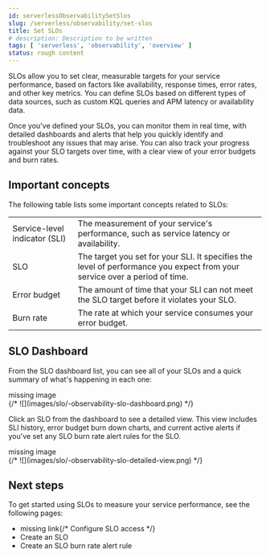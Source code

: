 ```yaml
---
id: serverlessObservabilitySetSlos
slug: /serverless/observability/set-slos
title: Set SLOs
# description: Description to be written
tags: [ 'serverless', 'observability', 'overview' ]
status: rough content
---
```



<RoughContent />

<div id="slo"></div>

<DocCallOut template="beta" />
SLOs allow you to set clear, measurable targets for your service performance, based on factors like availability, response times, error rates, and other key metrics. 
You can define SLOs based on different types of data sources, such as custom KQL queries and APM latency or availability data.

Once you've defined your SLOs, you can monitor them in real time, with detailed dashboards and alerts that help you quickly identify and troubleshoot any issues that may arise. 
You can also track your progress against your SLO targets over time, with a clear view of your error budgets and burn rates.

<div id="slo-important-concepts"></div>

## Important concepts
The following table lists some important concepts related to SLOs: 

|  |  |
|---|---|
| Service-level indicator (SLI) | The measurement of your service's performance, such as service latency or availability. |
| SLO | The target you set for your SLI. It specifies the level of performance you expect from your service over a period of time. |
| Error budget | The amount of time that your SLI can not meet the SLO target before it violates your SLO. |
| Burn rate | The rate at which your service consumes your error budget. |

<div id="slo-in-elastic"></div>

## SLO Dashboard
From the SLO dashboard list, you can see all of your SLOs and a quick summary of what's happening in each one:

<div style={{ backgroundColor: "#F1F4FA", width: "100%", height: "250px", textAlign: "center", paddingTop: "110px", marginBottom: "20px" }}><DocIcon type="image" title="missing image"/> missing image</div>
{/* ![](images/slo/-observability-slo-dashboard.png) */}

Click an SLO from the dashboard to see a detailed view. This view includes SLI history, error budget burn down charts, and current active alerts if you've set any <DocLink id="serverlessObservabilityCreateAnSloBurnRateAlertRule">SLO burn rate alert rules</DocLink> for the SLO.

<div style={{ backgroundColor: "#F1F4FA", width: "100%", height: "250px", textAlign: "center", paddingTop: "110px", marginBottom: "20px" }}><DocIcon type="image" title="missing image"/> missing image</div>
{/* ![](images/slo/-observability-slo-detailed-view.png) */}

<div id="slo-overview-next-steps"></div>

## Next steps
To get started using SLOs to measure your service performance, see the following pages:

* <DocBadge><DocIcon size="s" type="unlink" title="missing link"/> missing link</DocBadge>{/*  <DocLink id="enObservabilitySloPrivileges">Configure SLO access</DocLink> */}
* <DocLink id="serverlessObservabilityCreateAnSlo">Create an SLO</DocLink>
* <DocLink id="serverlessObservabilityCreateAnSloBurnRateAlertRule">Create an SLO burn rate alert rule</DocLink>

